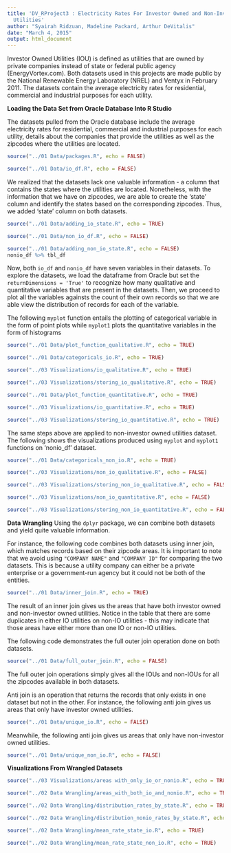 ```yaml
---
title: 'DV_RProject3 : Electricity Rates For Investor Owned and Non-Investor Owned
  Utilities'
author: "Syairah Ridzuan, Madeline Packard, Arthur DeVitalis"
date: "March 4, 2015"
output: html_document
---
```


Investor Owned Utilities (IOU) is defined as utilities that are owned by private companies instead of state or federal public agency (EnergyVortex.com). Both datasets used in this projects are made public by the National Renewable Energy Laboratory (NREL) and Ventyx in February 2011. The datasets contain the average electricity rates for residential, commercial and industrial purposes for each utility.

**Loading the Data Set from Oracle Database Into R Studio**

The datasets pulled from the Oracle database include the average electricity rates for residential, commercial and industrial purposes for each utility, details about the companies that provide the utilities as well as the zipcodes where the utilities are located. 

```r
source("../01 Data/packages.R", echo = FALSE)
```

```r
source("../01 Data/io_df.R", echo = FALSE)
```

We realized that the datasets lack one valuable information - a column that contains the states where the utilities are located. Nonetheless, with the information that we have on zipcodes, we are able to create the 'state' column and identify the states based on the corresponding zipcodes. Thus, we added 'state' column on both datasets.

```r
source("../01 Data/adding_io_state.R", echo = TRUE)
```

```r
source("../01 Data/non_io_df.R", echo = FALSE)
```

```r
source("../01 Data/adding_non_io_state.R", echo = FALSE)
nonio_df %>% tbl_df
```

Now, both `io_df` and `nonio_df` have seven variables in their datasets. To explore the datasets, we load the dataframe from Oracle but set the `returnDimensions = 'True'` to recognize how many qualitative and quantitative variables that are present in the datasets. Then, we proceed to plot all the variables againsts the count of their own records so that we are able view the distribution of records for each of the variable. 

The following `myplot` function entails the plotting of categorical variable in the form of point plots while `myplot1` plots the quantitative variables in the form of histograms

```r
source("../01 Data/plot_function_qualitative.R", echo = TRUE)
```

```r
source("../01 Data/categoricals_io.R", echo = TRUE)
```

```r
source("../03 Visualizations/io_qualitative.R", echo = TRUE)
```

```r
source("../03 Visualizations/storing_io_qualitative.R", echo = TRUE)
```


```r
source("../01 Data/plot_function_quantitative.R", echo = TRUE)
```

```r
source("../03 Visualizations/io_quantitative.R", echo = TRUE)
```

```r
source("../03 Visualizations/storing_io_quantitative.R", echo = TRUE)
```

The same steps above are applied to non-investor owned utilities dataset. The following shows the visualizations produced using `myplot` and `myplot1` functions on 'nonio_df' dataset.

```r
source("../01 Data/categoricals_non_io.R", echo = TRUE)
```

```r
source("../03 Visualizations/non_io_qualitative.R", echo = FALSE)
```

```r
source("../03 Visualizations/storing_non_io_qualitative.R", echo = FALSE)
```

```r
source("../03 Visualizations/non_io_quantitative.R", echo = FALSE)
```

```r
source("../03 Visualizations/storing_non_io_quantitative.R", echo = FALSE)
```

**Data Wrangling**
Using the `dplyr` package, we can combine both datasets and yield quite valuable information.

For instance, the following code combines both datasets using inner join, which matches records based on their zipcode areas. It is important to note that we avoid using `"COMPANY NAME"` and `"COMPANY ID"` for comparing the two datasets. This is because a utility company can either be a private enterprise or a government-run agency but it could not be both of the entities.

```r
source("../01 Data/inner_join.R", echo = TRUE)
```

The result of an inner join gives us the areas that have both investor owned and non-investor owned utilities. Notice in the table that there are some duplicates in either IO utilities on non-IO utilities - this may indicate that those areas have either more than one IO or non-IO utilities.

The following code demonstrates the full outer join operation done on both datasets.

```r
source("../01 Data/full_outer_join.R", echo = FALSE)
```
The full outer join operations simply gives all the IOUs and non-IOUs for all the zipcodes available in both datasets. 

Anti join is an operation that returns the records that only exists in one dataset but not in the other. For instance, the following anti join gives us areas that only have investor owned utilities.
```r
source("../01 Data/unique_io.R", echo = FALSE)
```

Meanwhile, the following anti join gives us areas that only have non-investor owned utilities.
```r
source("../01 Data/unique_non_io.R", echo = FALSE)
```


**Visualizations From Wrangled Datasets**

```r
source("../03 Visualizations/areas with_only_io_or_nonio.R", echo = TRUE)
```

```r
source("../02 Data Wrangling/areas_with_both_io_and_nonio.R", echo = TRUE)
```

```r
source("../02 Data Wrangling/distribution_rates_by_state.R", echo = TRUE)
```

```r
source("../02 Data Wrangling/distribution_nonio_rates_by_state.R", echo = TRUE)
```

```r
source("../02 Data Wrangling/mean_rate_state_io.R", echo = TRUE)
```

```r
source("../02 Data Wrangling/mean_rate_state_non_io.R", echo = TRUE)
```

